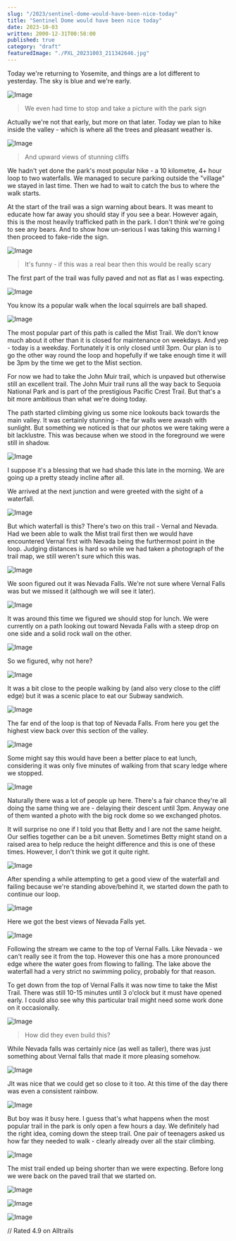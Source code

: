 ```yaml
---
slug: "/2023/sentinel-dome-would-have-been-nice-today"
title: "Sentinel Dome would have been nice today"
date: 2023-10-03
written: 2000-12-31T00:58:00
published: true
category: "draft"
featuredImage: "./PXL_20231003_211342646.jpg"
---
```


Today we're returning to Yosemite, and things are a lot different to yesterday. The sky is blue and we're early.

![Image](PXL_20231003_175042665.jpg)

> We even had time to stop and take a picture with the park sign

Actually we're not that early, but more on that later. Today we plan to hike inside the valley - which is where all the trees and pleasant weather is.

![Image](PXL_20231003_183744431.jpg)

> And upward views of stunning cliffs

We hadn't yet done the park's most popular hike - a 10 kilometre, 4+ hour loop to two waterfalls. We managed to secure parking outside the "village" we stayed in last time. Then we had to wait to catch the bus to where the walk starts.

At the start of the trail was a sign warning about bears. It was meant to educate how far away you should stay if you see a bear. However again, this is the most heavily trafficked path in the park. I don't think we're going to see any bears. And to show how un-serious I was taking this warning I then proceed to fake-ride the sign.

![Image](PXL_20231003_190302726.jpg)

> It's funny - if this was a real bear then this would be really scary

The first part of the trail was fully paved and not as flat as I was expecting.

![Image](PXL_20231003_192358612.jpg)

You know its a popular walk when the local squirrels are ball shaped.

![Image](PXL_20231003_192651980.jpg)

The most popular part of this path is called the Mist Trail. We don't know much about it other than it is closed for maintenance on weekdays. And yep - today is a weekday. Fortunately it is only closed until 3pm. Our plan is to go the other way round the loop and hopefully if we take enough time it will be 3pm by the time we get to the Mist section.

For now we had to take the John Muir trail, which is unpaved but otherwise still an excellent trail. The John Muir trail runs all the way back to Sequoia National Park and is part of the prestigious Pacific Crest Trail. But that's a bit more ambitious than what we're doing today.

The path started climbing giving us some nice lookouts back towards the main valley. It was certainly stunning - the far walls were awash with sunlight. But something we noticed is that our photos we were taking were a bit lacklustre. This was because when we stood in the foreground we were still in shadow.

![Image](PXL_20231003_200331468.jpg)

I suppose it's a blessing that we had shade this late in the morning. We are going up a pretty steady incline after all.

We arrived at the next junction and were greeted with the sight of a waterfall.

![Image](PXL_20231003_201648928.jpg)

But which waterfall is this? There's two on this trail - Vernal and Nevada. Had we been able to walk the Mist trail first then we would have encountered Vernal first with Nevada being the furthermost point in the loop. Judging distances is hard so while we had taken a photograph of the trail map, we still weren't sure which this was.

![Image](PXL_20231003_201849396.jpg)

We soon figured out it was Nevada Falls. We're not sure where Vernal Falls was but we missed it (although we will see it later).

![Image](PXL_20231003_203402929.jpg)

It was around this time we figured we should stop for lunch. We were currently on a path looking out toward Nevada Falls with a steep drop on one side and a solid rock wall on the other.

![Image](PXL_20231003_204257613.jpg)

So we figured, why not here?

![Image](PXL_20231003_205554018.jpg)

It was a bit close to the people walking by (and also very close to the cliff edge) but it was a scenic place to eat our Subway sandwich.

![Image](PXL_20231003_205611014.jpg)

The far end of the loop is that top of Nevada Falls. From here you get the highest view back over this section of the valley.

![Image](PXL_20231003_210758162.jpg)

Some might say this would have been a better place to eat lunch, considering it was only five minutes of walking from that scary ledge where we stopped.

![Image](PXL_20231003_211342646.jpg)

Naturally there was a lot of people up here. There's a fair chance they're all doing the same thing we are - delaying their descent until 3pm. Anyway one of them wanted a photo with the big rock dome so we exchanged photos.

It will surprise no one if I told you that Betty and I are not the same height. Our selfies together can be a bit uneven. Sometimes Betty might stand on a raised area to help reduce the height difference and this is one of these times. However, I don't think we got it quite right.

![Image](PXL_20231003_211144449.jpg)

After spending a while attempting to get a good view of the waterfall and failing because we're standing above/behind it, we started down the path to continue our loop.

![Image](PXL_20231003_213025978.jpg)

Here we got the best views of Nevada Falls yet.

![Image](PXL_20231003_215806079.jpg)

Following the stream we came to the top of Vernal Falls. Like Nevada - we can't really see it from the top. However this one has a more pronounced edge where the water goes from flowing to falling. The lake above the waterfall had a very strict no swimming policy, probably for that reason.

To get down from the top of Vernal Falls it was now time to take the Mist Trail. There was still 10-15 minutes until 3 o'clock but it must have opened early. I could also see why this particular trail might need some work done on it occasionally.

![Image](PXL_20231003_223301755.jpg)

> How did they even build this?

While Nevada falls was certainly nice (as well as taller), there was just something about Vernal falls that made it more pleasing somehow.

![Image](PXL_20231003_223738310.jpg)

JIt was nice that we could get so close to it too. At this time of the day there was even a consistent rainbow.

![Image](PXL_20231003_224113568.jpg)

But boy was it busy here. I guess that's what happens when the most popular trail in the park is only open a few hours a day. We definitely had the right idea, coming down the steep trail. One pair of teenagers asked us how far they needed to walk - clearly already over all the stair climbing.

![Image](PXL_20231003_223821230.jpg)

The mist trail ended up being shorter than we were expecting. Before long we were back on the paved trail that we started on.

![Image](PXL_20231003_230950014.jpg)

![Image](PXL_20231003_232906250.jpg)

![Image](PXL_20231004_002608603.jpg)

// Rated 4.9 on Alltrails
